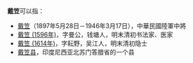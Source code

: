 '''戴笠'''可以指：
* [[戴笠|戴笠]]（1897年5月28日－1946年3月17日），中華民國陸軍中將
* [[戴笠_(1596年)|戴笠 (1596年)]]，字曼公，钱塘人，明末清初书法家、医家
* [[戴笠_(1614年)|戴笠 (1614年)]]，字耘野，吴江人，明末清初隐士
* [[戴笠县|戴笠县]]，印度尼西亚北苏门答腊省的一个县

{{disambig}}